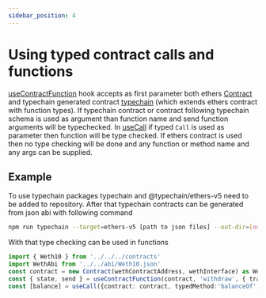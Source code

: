 ```yaml
---
sidebar_position: 4
---
```


# Using typed contract calls and functions

[useContractFunction](./core#usecontractfunction) hook accepts as first parameter both ethers [Contract](https://docs.ethers.io/v5/api/contract/contract/) and typechain generated contract [typechain](https://github.com/dethcrypto/TypeChain) (which extends ethers contract with function types).
If typechain contract or contract following typechain schema is used as argument than function name and send function arguments will be typechecked.
In [useCall](./core#usecall) if typed `Call` is used as parameter then function will be type checked.
If ethers contract is used then no type checking will be done and any function or method name and any args can be supplied.

## Example

To use typechain packages typechain and @typechain/ethers-v5 need to be added to repository.
After that typechain contracts can be generated from json abi with following command

```bash npm2yarn
npm run typechain --target=ethers-v5 [path to json files] --out-dir=[outdir]
```

With that type checking can be used in functions

```typescript
import { Weth10 } from '../../../contracts'
import WethAbi from '../../abi/Weth10.json'
const contract = new Contract(wethContractAddress, wethInterface) as Weth10
const { state, send } = useContractFunction(contract, 'withdraw', { transactionName: 'Unwrap' })
const [balance] = useCall({contract: contract, typedMethod:'balanceOf', typedArgs:[account ?? '']}) ?? []
```